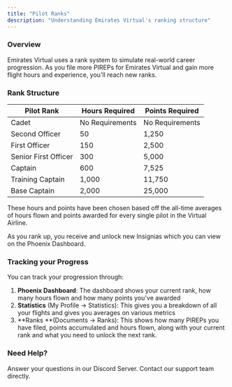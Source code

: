 ```yaml
---
title: "Pilot Ranks"
description: "Understanding Emirates Virtual's ranking structure"
---
```


### Overview

Emirates Virtual uses a rank system to simulate real-world career progression. As you file more PIREPs for Emirates Virtual and gain more flight hours and experience, you'll reach new ranks.

### Rank Structure

| **Pilot Rank**       | **Hours Required** | **Points Required** |
| -------------------- | ------------------ | ------------------- |
| Cadet                | No Requirements    | No Requirements     |
| Second Officer       | 50                 | 1,250               |
| First Officer        | 150                | 2,500               |
| Senior First Officer | 300                | 5,000               |
| Captain              | 600                | 7,525               |
| Training Captain     | 1,000              | 11,750              |
| Base Captain         | 2,000              | 25,000              |

These hours and points have been chosen based off the all-time averages of hours flown and points awarded for every single pilot in the Virtual Airline.

As you rank up, you receive and unlock new Insignias which you can view on the Phoenix Dashboard.

### Tracking your Progress

You can track your progression through:

1. **Phoenix Dashboard**: The dashboard shows your current rank, how many hours flown and how many points you've awarded
2. **Statistics** (My Profile -\> Statistics): This gives you a breakdown of all your flights and gives you averages on various metrics
3. **Ranks **(Documents -\> Ranks): This shows how many PIREPs you have filed, points accumulated and hours flown, along with your current rank and what you need to unlock the next rank.

### Need Help?

<Columns cols={2}>
  <Card title="Discord" icon="discord" href="https://discord.gg/YqhZ4CHNc8">
    Answer your questions in our Discord Server.
  </Card>
  <Card title="Email" icon="envelope" href="mailto:support@ek-virtual.com">
    Contact our support team directly.
  </Card>
</Columns>